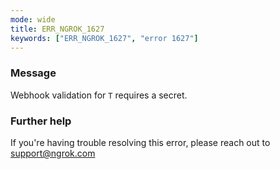 ```yaml
---
mode: wide
title: ERR_NGROK_1627
keywords: ["ERR_NGROK_1627", "error 1627"]
---
```



### Message

Webhook validation for `T` requires a secret.

<ErrorDetails />

### Further help

If you're having trouble resolving this error, please reach out to [support@ngrok.com](mailto:support@ngrok.com?subject=Help%20with%20ERR_NGROK_1627)
